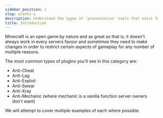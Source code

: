 ```yaml
---
sidebar_position: 1
slug: e/anti-x
description: Understand the types of 'preventative' tools that exist for Minecraft servers.
title: Introduction
---
```


Minecraft is an open game by nature and as great as that is, it doesn't always work in every servers favour and sometimes they need to make changes in order to restrict certain aspects of gameplay for any number of multiple reasons.

The most common types of plugins you'll see in this category are:

 - Anti-Cheat
 - Anti-Lag
 - Anti-Exploit
 - Anti-Swear
 - Anti-Xray
 - Anti-Mechanic (where mechanic is a vanilla function server owners don't want)

We will attempt to cover multiple examples of each where possible.

